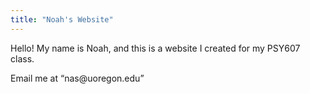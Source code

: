 ```yaml
---
title: "Noah's Website"
---
```


Hello! My name is Noah, and this is a website I created for my PSY607 class.

Email me at "nas@uoregon.edu"